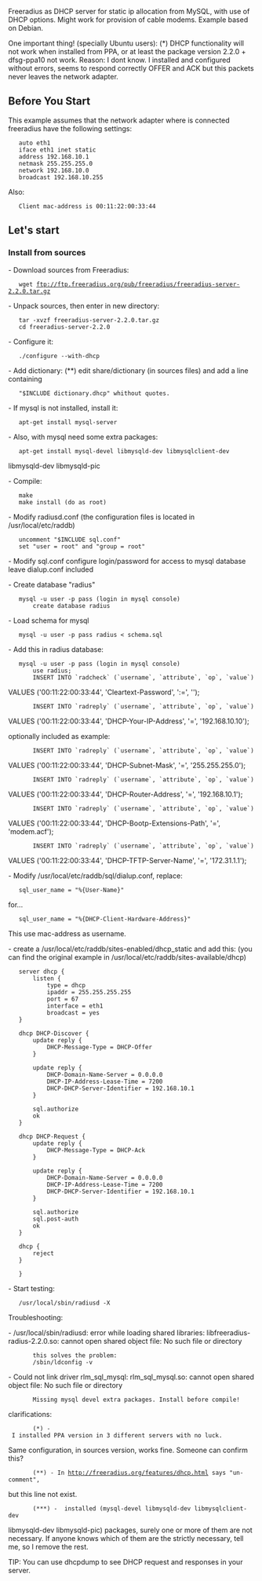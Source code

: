 Freeradius as DHCP server for static ip allocation from MySQL, with
use of DHCP options.
Might work for provision of cable modems.
Example based on Debian.

One important thing! (specially Ubuntu users):  (*)
DHCP functionality will not work when installed from PPA, or at least
the package version 2.2.0 + dfsg-ppa10 not work.
Reason: I dont know. I installed and configured without errors, seems
to respond correctly OFFER and ACK but this packets never leaves the
network adapter.

==Before You Start==

This example assumes that the network adapter where is connected freeradius have the following settings:

    auto eth1
    iface eth1 inet static
    address 192.168.10.1
    netmask 255.255.255.0
    network 192.168.10.0
    broadcast 192.168.10.255

Also:

    Client mac-address is 00:11:22:00:33:44


==Let's start==

===Install from sources===

- Download sources from Freeradius:
    wget ftp://ftp.freeradius.org/pub/freeradius/freeradius-server-2.2.0.tar.gz

- Unpack sources, then enter in new directory:
    tar -xvzf freeradius-server-2.2.0.tar.gz
    cd freeradius-server-2.2.0

- Configure it:
    ./configure --with-dhcp

- Add dictionary:           (**)
edit share/dictionary (in sources files) and add a line containing
    "$INCLUDE dictionary.dhcp" whithout quotes.

- If mysql is not installed, install it:
    apt-get install mysql-server

- Also, with mysql need some extra packages:
    apt-get install mysql-devel libmysqld-dev libmysqlclient-dev
libmysqld-dev libmysqld-pic

- Compile:
    make
    make install (do as root)

- Modify radiusd.conf (the configuration files is located in
/usr/local/etc/raddb)
    uncomment "$INCLUDE sql.conf"
    set "user = root" and "group = root"

- Modify sql.conf
configure login/password for access to mysql database
leave dialup.conf included

- Create database "radius"
    mysql -u user -p pass (login in mysql console)
        create database radius

- Load schema for mysql
    mysql -u user -p pass radius < schema.sql

- Add this in radius database:
    mysql -u user -p pass (login in mysql console)
        use radius;
        INSERT INTO `radcheck` (`username`, `attribute`, `op`, `value`)
VALUES ('00:11:22:00:33:44', 'Cleartext-Password', ':=', '');
        INSERT INTO `radreply` (`username`, `attribute`, `op`, `value`)
VALUES ('00:11:22:00:33:44', 'DHCP-Your-IP-Address', '=',
'192.168.10.10');

optionally included as example:

        INSERT INTO `radreply` (`username`, `attribute`, `op`, `value`)
VALUES ('00:11:22:00:33:44', 'DHCP-Subnet-Mask', '=',
'255.255.255.0');
        INSERT INTO `radreply` (`username`, `attribute`, `op`, `value`)
VALUES ('00:11:22:00:33:44', 'DHCP-Router-Address', '=',
'192.168.10.1');
        INSERT INTO `radreply` (`username`, `attribute`, `op`, `value`)
VALUES ('00:11:22:00:33:44', 'DHCP-Bootp-Extensions-Path', '=',
'modem.acf');
        INSERT INTO `radreply` (`username`, `attribute`, `op`, `value`)
VALUES ('00:11:22:00:33:44', 'DHCP-TFTP-Server-Name', '=',
'172.31.1.1');

- Modify /usr/local/etc/raddb/sql/dialup.conf, replace:
    sql_user_name = "%{User-Name}"
for...
    sql_user_name = "%{DHCP-Client-Hardware-Address}"
This use mac-address as username.

- create a /usr/local/etc/raddb/sites-enabled/dhcp_static and add this:
(you can find the original example in
/usr/local/etc/raddb/sites-available/dhcp)

    server dhcp {
        listen {
            type = dhcp
            ipaddr = 255.255.255.255
            port = 67
            interface = eth1
            broadcast = yes
    }

    dhcp DHCP-Discover {
        update reply {
            DHCP-Message-Type = DHCP-Offer
        }

        update reply {
            DHCP-Domain-Name-Server = 0.0.0.0
            DHCP-IP-Address-Lease-Time = 7200
            DHCP-DHCP-Server-Identifier = 192.168.10.1
        }

        sql.authorize
        ok
    }

    dhcp DHCP-Request {
        update reply {
            DHCP-Message-Type = DHCP-Ack
        }

        update reply {
            DHCP-Domain-Name-Server = 0.0.0.0
            DHCP-IP-Address-Lease-Time = 7200
            DHCP-DHCP-Server-Identifier = 192.168.10.1
        }

        sql.authorize
        sql.post-auth
        ok
    }

    dhcp {
        reject
    }

    }

- Start testing:
    /usr/local/sbin/radiusd -X


Troubleshooting:

- /usr/local/sbin/radiusd: error while loading shared libraries:
libfreeradius-radius-2.2.0.so: cannot open shared object file: No such
file or directory
        this solves the problem:
        /sbin/ldconfig -v

- Could not link driver rlm_sql_mysql: rlm_sql_mysql.so: cannot open
shared object file: No such file or directory
        Missing mysql devel extra packages. Install before compile!


clarifications:
        (*) - I installed PPA version in 3 different servers with no luck.
Same configuration, in sources version, works fine. Someone can
confirm this?
        (**) - In http://freeradius.org/features/dhcp.html says "un-comment",
but this line not exist.
        (***) -  installed (mysql-devel libmysqld-dev libmysqlclient-dev
libmysqld-dev libmysqld-pic) packages, surely one or more of them are
not necessary. If anyone knows which of them are the strictly
necessary, tell me, so I remove the rest.


TIP: You can use dhcpdump to see DHCP request and responses in your server.